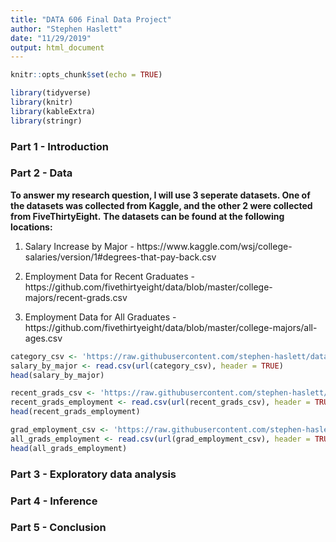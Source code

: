 ```yaml
---
title: "DATA 606 Final Data Project"
author: "Stephen Haslett"
date: "11/29/2019"
output: html_document
---
```


```r
knitr::opts_chunk$set(echo = TRUE)
```

```r
library(tidyverse)
library(knitr)
library(kableExtra)
library(stringr)
```

### Part 1 - Introduction


### Part 2 - Data

**To answer my research question, I will use 3 seperate datasets. One of the datasets was collected from Kaggle, and the other 2 were collected from FiveThirtyEight.**
**The datasets can be found at the following locations:**

1. Salary Increase by Major - https://www.kaggle.com/wsj/college-salaries/version/1#degrees-that-pay-back.csv

2. Employment Data for Recent Graduates - https://github.com/fivethirtyeight/data/blob/master/college-majors/recent-grads.csv

3. Employment Data for All Graduates - https://github.com/fivethirtyeight/data/blob/master/college-majors/all-ages.csv


```r
category_csv <- 'https://raw.githubusercontent.com/stephen-haslett/data606/data606-final-project/final_data_project/degrees-that-pay-back.csv'
salary_by_major <- read.csv(url(category_csv), header = TRUE)
head(salary_by_major)
```


```r
recent_grads_csv <- 'https://raw.githubusercontent.com/stephen-haslett/data606/data606-final-project/final_data_project/recent-grads.csv'
recent_grads_employment <- read.csv(url(recent_grads_csv), header = TRUE)
head(recent_grads_employment)
```


```r
grad_employment_csv <- 'https://raw.githubusercontent.com/stephen-haslett/data606/data606-final-project/final_data_project/all-ages.csv'
all_grads_employment <- read.csv(url(grad_employment_csv), header = TRUE)
head(all_grads_employment)
```


### Part 3 - Exploratory data analysis


### Part 4 - Inference


### Part 5 - Conclusion